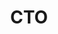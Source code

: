 ---
title: CTO
name: "J.P. Zivalich"
site: https://pipekit.io/
company: Pipekit
talk: normal
talk-title: Processing petabytes in Python with Argo Workflows & Dask
headshot: jp-zivalich.png
twitter: https://twitter.com/pipekitio
---